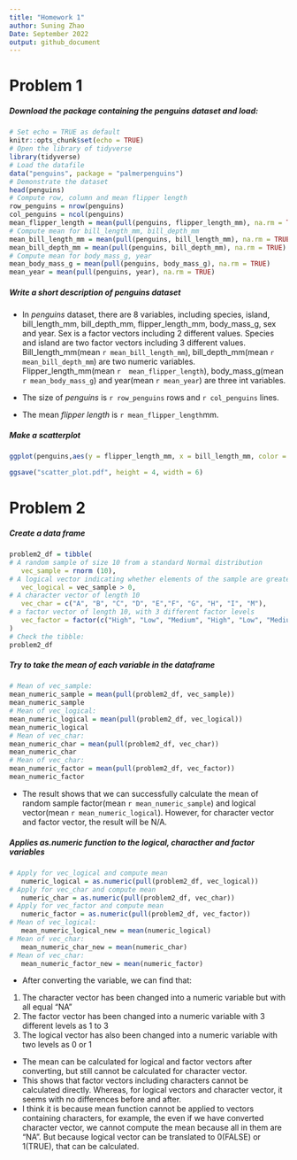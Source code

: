 ```yaml
---
title: "Homework 1"
author: Suning Zhao
Date: September 2022
output: github_document
---
```


# Problem 1
##### Download the package containing the penguins dataset and load:

```r
# Set echo = TRUE as default
knitr::opts_chunk$set(echo = TRUE)
# Open the library of tidyverse
library(tidyverse)
# Load the datafile
data("penguins", package = "palmerpenguins")
# Demonstrate the dataset
head(penguins)
# Compute row, column and mean flipper length
row_penguins = nrow(penguins)
col_penguins = ncol(penguins)
mean_flipper_length = mean(pull(penguins, flipper_length_mm), na.rm = TRUE)
# Compute mean for bill_length_mm, bill_depth_mm
mean_bill_length_mm = mean(pull(penguins, bill_length_mm), na.rm = TRUE)
mean_bill_depth_mm = mean(pull(penguins, bill_depth_mm), na.rm = TRUE)
# Compute mean for body_mass_g, year
mean_body_mass_g = mean(pull(penguins, body_mass_g), na.rm = TRUE)
mean_year = mean(pull(penguins, year), na.rm = TRUE)
```

##### Write a short description of penguins dataset

*   In _penguins_ dataset, there are 8 variables, including species, island, bill_length_mm, bill_depth_mm, flipper_length_mm, body_mass_g, sex and year. Sex is a factor vectors including 2 different values. Species and island are two factor vectors including 3 different values. Bill_length_mm(mean `r mean_bill_length_mm`), bill_depth_mm(mean `r mean_bill_depth_mm`) are two numeric variables. Flipper_length_mm(mean `r  mean_flipper_length`), body_mass_g(mean `r mean_body_mass_g`) and year(mean `r mean_year`) are three int variables.


*   The size of _penguins_ is `r row_penguins` rows and `r col_penguins` lines.

*   The mean _flipper_ _length_ is `r mean_flipper_length`mm.



##### Make a scatterplot

```r
ggplot(penguins,aes(y = flipper_length_mm, x = bill_length_mm, color = species)) + geom_point()

ggsave("scatter_plot.pdf", height = 4, width = 6)

```

# Problem 2

##### Create a data frame

```r
problem2_df = tibble(
# A random sample of size 10 from a standard Normal distribution
   vec_sample = rnorm (10),
# A logical vector indicating whether elements of the sample are greater than 0
   vec_logical = vec_sample > 0,
# A character vector of length 10
   vec_char = c("A", "B", "C", "D", "E","F", "G", "H", "I", "M"),
# a factor vector of length 10, with 3 different factor levels
   vec_factor = factor(c("High", "Low", "Medium", "High", "Low", "Medium","High", "Low", "Medium","Low"))
)
# Check the tibble:
problem2_df
```


##### Try to take the mean of each variable in the dataframe

```r
# Mean of vec_sample:
mean_numeric_sample = mean(pull(problem2_df, vec_sample))
mean_numeric_sample
# Mean of vec_logical:
mean_numeric_logical = mean(pull(problem2_df, vec_logical))
mean_numeric_logical
# Mean of vec_char:
mean_numeric_char = mean(pull(problem2_df, vec_char))
mean_numeric_char 
# Mean of vec_char:
mean_numeric_factor = mean(pull(problem2_df, vec_factor))
mean_numeric_factor
```
*   The result shows that we can successfully calculate the mean of random sample factor(mean `r mean_numeric_sample`) and logical vector(mean `r mean_numeric_logical`). However, for character vector and factor vector, the result will be N/A. 



##### Applies as.numeric function to the logical, characther and factor variables
```r
# Apply for vec_logical and compute mean
   numeric_logical = as.numeric(pull(problem2_df, vec_logical))
# Apply for vec_char and compute mean
   numeric_char = as.numeric(pull(problem2_df, vec_char))
# Apply for vec_factor and compute mean
   numeric_factor = as.numeric(pull(problem2_df, vec_factor))
# Mean of vec_logical:
   mean_numeric_logical_new = mean(numeric_logical)
# Mean of vec_char:
   mean_numeric_char_new = mean(numeric_char)
# Mean of vec_char:
   mean_numeric_factor_new = mean(numeric_factor)
```
*   After converting the variable, we can find that:
   1. The character vector has been changed into a numeric variable but with all equal "NA"
   2. The factor vector has been changed into a numeric variable with 3 different levels as 1 to 3
   3. The logical vector has also been changed into a numeric variable with two levels as 0 or 1
*   The mean can be calculated for logical and factor vectors after converting, but still cannot be calculated for character vector.
*   This shows that factor vectors including characters cannot be calculated directly. Whereas, for logical vectors and character vector, it seems with no differences before and after.
*   I think it is because mean function cannot be applied to vectors containing characters, for example, the even if we have converted character vector, we cannot compute the mean because all in them are "NA". But because logical vector can be translated to 0(FALSE) or 1(TRUE), that can be calculated.

